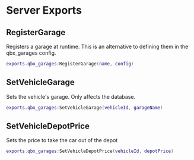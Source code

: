 # Server Exports

## RegisterGarage

Registers a garage at runtime. This is an alternative to defining them in the qbx_garages config.

```lua
exports.qbx_garages:RegisterGarage(name, config)
```

## SetVehicleGarage

Sets the vehicle's garage. Only affects the database.

```lua
exports.qbx_garages:SetVehicleGarage(vehicleId, garageName)
```

## SetVehicleDepotPrice

Sets the price to take the car out of the depot

```lua
exports.qbx_garages:SetVehicleDepotPrice(vehicleId, depotPrice)
```